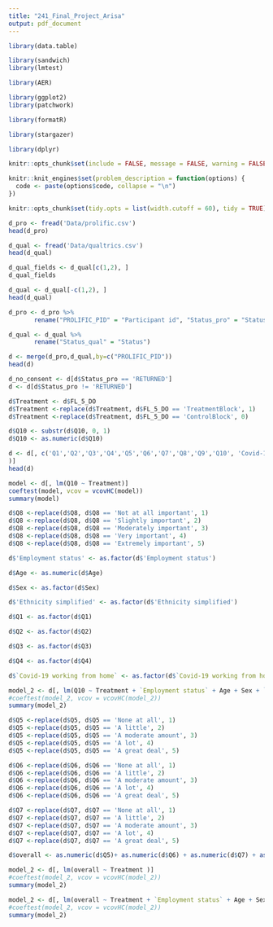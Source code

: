 ```yaml
---
title: "241_Final_Project_Arisa"
output: pdf_document
---
```


```r
library(data.table)

library(sandwich)
library(lmtest)

library(AER) 

library(ggplot2) 
library(patchwork)

library(formatR)

library(stargazer)

library(dplyr)

```

```r
knitr::opts_chunk$set(include = FALSE, message = FALSE, warning = FALSE )

knitr::knit_engines$set(problem_description = function(options) {
  code <- paste(options$code, collapse = "\n")
})

knitr::opts_chunk$set(tidy.opts = list(width.cutoff = 60), tidy = TRUE)

```

```r
d_pro <- fread('Data/prolific.csv')
head(d_pro)

d_qual <- fread('Data/qualtrics.csv')
head(d_qual)
```

```r

d_qual_fields <- d_qual[c(1,2), ]
d_qual_fields

d_qual <- d_qual[-c(1,2), ]
head(d_qual)

d_pro <- d_pro %>% 
       rename("PROLIFIC_PID" = "Participant id", "Status_pro" = "Status")

d_qual <- d_qual %>% 
       rename("Status_qual" = "Status")

```


```r

d <- merge(d_pro,d_qual,by=c("PROLIFIC_PID"))
head(d)
```

```r
d_no_consent <- d[d$Status_pro == 'RETURNED']
d <- d[d$Status_pro != 'RETURNED']
```

```r
d$Treatment <- d$FL_5_DO
d$Treatment <-replace(d$Treatment, d$FL_5_DO == 'TreatmentBlock', 1)
d$Treatment <-replace(d$Treatment, d$FL_5_DO == 'ControlBlock', 0)
```

```r
d$Q10 <- substr(d$Q10, 0, 1)
d$Q10 <- as.numeric(d$Q10)
```

```r
d <- d[, c('Q1','Q2','Q3','Q4','Q5','Q6','Q7','Q8','Q9','Q10', 'Covid-19 working from home',	'Age',	'Sex',	'Ethnicity simplified',	'Country of birth',	'Country of residence',	'Nationality',	'Language',	'Student status',	'Employment status', 'Treatment', 'PROLIFIC_PID'
)]
head(d)
```

```r
model <- d[, lm(Q10 ~ Treatment)]
coeftest(model, vcov = vcovHC(model))
summary(model)
```

```r
d$Q8 <-replace(d$Q8, d$Q8 == 'Not at all important', 1)
d$Q8 <-replace(d$Q8, d$Q8 == 'Slightly important', 2)
d$Q8 <-replace(d$Q8, d$Q8 == 'Moderately important', 3)
d$Q8 <-replace(d$Q8, d$Q8 == 'Very important', 4)
d$Q8 <-replace(d$Q8, d$Q8 == 'Extremely important', 5)

d$'Employment status' <- as.factor(d$'Employment status')

d$Age <- as.numeric(d$Age)

d$Sex <- as.factor(d$Sex)

d$'Ethnicity simplified' <- as.factor(d$'Ethnicity simplified')

d$Q1 <- as.factor(d$Q1)

d$Q2 <- as.factor(d$Q2)

d$Q3 <- as.factor(d$Q3)

d$Q4 <- as.factor(d$Q4)

d$`Covid-19 working from home` <- as.factor(d$`Covid-19 working from home`)

```

```r

model_2 <- d[, lm(Q10 ~ Treatment + `Employment status` + Age + Sex + `Ethnicity simplified` + Q1 + Q2 + Q3 + Q4 + `Covid-19 working from home`)]
#coeftest(model_2, vcov = vcovHC(model_2))
summary(model_2)
```

```r

d$Q5 <-replace(d$Q5, d$Q5 == 'None at all', 1)
d$Q5 <-replace(d$Q5, d$Q5 == 'A little', 2)
d$Q5 <-replace(d$Q5, d$Q5 == 'A moderate amount', 3)
d$Q5 <-replace(d$Q5, d$Q5 == 'A lot', 4)
d$Q5 <-replace(d$Q5, d$Q5 == 'A great deal', 5)

d$Q6 <-replace(d$Q6, d$Q6 == 'None at all', 1)
d$Q6 <-replace(d$Q6, d$Q6 == 'A little', 2)
d$Q6 <-replace(d$Q6, d$Q6 == 'A moderate amount', 3)
d$Q6 <-replace(d$Q6, d$Q6 == 'A lot', 4)
d$Q6 <-replace(d$Q6, d$Q6 == 'A great deal', 5)

d$Q7 <-replace(d$Q7, d$Q7 == 'None at all', 1)
d$Q7 <-replace(d$Q7, d$Q7 == 'A little', 2)
d$Q7 <-replace(d$Q7, d$Q7 == 'A moderate amount', 3)
d$Q7 <-replace(d$Q7, d$Q7 == 'A lot', 4)
d$Q7 <-replace(d$Q7, d$Q7 == 'A great deal', 5)

d$overall <- as.numeric(d$Q5)+ as.numeric(d$Q6) + as.numeric(d$Q7) + as.numeric(d$Q8) + as.numeric(d$Q10)

```

```r
model_2 <- d[, lm(overall ~ Treatment )]
#coeftest(model_2, vcov = vcovHC(model_2))
summary(model_2)
```

```r
model_2 <- d[, lm(overall ~ Treatment + `Employment status` + Age + Sex + `Ethnicity simplified` + Q1 + Q2 + Q3 + Q4 + `Covid-19 working from home`)]
#coeftest(model_2, vcov = vcovHC(model_2))
summary(model_2)
```


